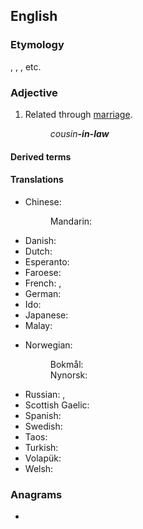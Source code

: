 {{also|inlaw|in-law}}
==English==

===Etymology===
{{back-form|en|mother-in-law}}, {{m|en|father-in-law}}, {{m|en|brother-in-law}}, etc.

===Adjective===
{{en-adj|-|head=-[[in]]-[[law]]}}

# {{lb|en|postpositive}} Related through [[marriage]].
#: ''cousin'''-in-law'''''

====Derived terms====
{{suffixsee|en}}

====Translations====
{{trans-top|related through marriage}}
* Chinese:
*: Mandarin: {{qualifier|special words are used for common "-in-law" terms}}
* Danish: {{t|da|sviger-}}
* Dutch: {{t+|nl|schoon-}}
* Esperanto: {{t+|eo|bo-}}
* Faroese: {{t|fo|ver-}}
* French: {{t+|fr|beau-|m}}, {{t+|fr|belle-|f}}
* German: {{t|de|schwieger-}}
* Ido: {{t|io|bo-}}
* Japanese: {{t+|ja|義理|alt=義理の|tr=ぎりの, giri no}}
* Malay: {{qualifier|special words are used for common "-in-law" terms}}
{{trans-mid}}
* Norwegian:
*: Bokmål: {{t+|nb|sviger-}}
*: Nynorsk: {{t|nn|sviger-}}
* Russian: {{qualifier|special words are used for common "-in-law" terms}}, {{t|ru|[[с|со]] [[сторона|стороны́]] [[муж|му́жа]]/[[жена|жены́]]}}
* Scottish Gaelic: {{t|gd|-cèile}}
* Spanish: {{t+|es|político}}
* Swedish: {{t+|sv|svär-}}
* Taos: {{t|twf|mą̀ku-}}
* Turkish: {{t|tr|kayın-}}
* Volapük: {{t+|vo|lü-}}
* Welsh: {{t|cy|-yng-nghyfraith}}
{{trans-bottom}}

===Anagrams===
* {{anagrams|en|a=ailnw|Alwin|Wanli|Wilna|winal}}